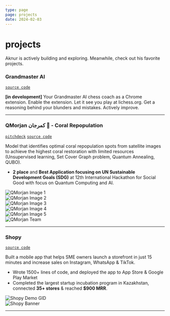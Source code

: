 ```yaml
---
type: page
page: projects
date: 2024-02-03
---
```



# projects

<Callout type="info" emoji="👾">
  Aknur is actively building and exploring. Meanwhile, check out his favorite projects.
</Callout>

### Grandmaster AI
[```source code```](https://github.com/akoQassym/grandmaster-ai)

**[in development]** Your Grandmaster AI chess coach as a Chrome extension. Enable the extension. Let it see you play at lichess.org. Get a reasoning behind your blunders and mistakes. Actively improve.

***

### QMorjan كمرجان 🪸 - Coral Repopulation
[```pitchdeck```](https://www.canva.com/design/DAGDlzHINQQ/Sqj4vnfQjR-goCGfqd68_A/edit?utm_content=DAGDlzHINQQ&utm_campaign=designshare&utm_medium=link2&utm_source=sharebutton) 
[```source code```](https://github.com/akoQassym/coral-repopulation)

Model that identifies optimal coral repopulation spots from satellite images to achieve the highest coral restoration with limited resources
(Unsupervised learning, Set Cover Graph problem, Quantum Annealing, QUBO).
- **2 place** and **Best Application focusing on UN Sustainable Development Goals (SDG)** at 12th International Hackathon for Social Good with focus on Quantum Computing and AI.

<AutoSlider autoplay>
  <div>
    <Image src="/images/qmorjan/qmorjan-solution-1.webp" alt="QMorjan Image 1" width={1200} height={600} />
  </div>
  <div>
    <Image src="/images/qmorjan/qmorjan-solution-2.webp" alt="QMorjan Image 2" width={1200} height={600} />
  </div>
  <div>
    <Image src="/images/qmorjan/qmorjan-solution-3.webp" alt="QMorjan Image 3" width={1200} height={600} />
  </div>
  <div>
    <Image src="/images/qmorjan/qmorjan-solution-4.webp" alt="QMorjan Image 4" width={1200} height={600} />
  </div>
  <div>
    <Image src="/images/qmorjan/qmorjan-solution-5.webp" alt="QMorjan Image 5" width={1200} height={600} />
  </div>
  <div>
    <Image src="/images/qmorjan/qmorjan-team.webp" alt="QMorjan Team" width={1200} height={600} />
  </div>
</AutoSlider>

***

### Shopy
[```source code```](https://github.com/akoQassym/shopy-mobile)

Built a mobile app that helps SME owners launch a storefront in just 15 minutes and increase sales on Instagram, WhatsApp & TikTok.
- Wrote 1500+ lines of code, and deployed the app to App Store & Google Play Market
- Completed the largest startup incubation program in Kazakhstan, connected **35+ stores** & reached **$900 MRR**.

<AutoSlider>
  <div>
    <Image src="/images/shopy/shopy-demo.gif" alt="Shopy Demo GID" width={200} height={400} />
  </div>
  <div>
    <Image src="/images/shopy/shopy-banner.webp" alt="Shopy Banner" width={800} height={400} />
  </div>
</AutoSlider>

---
